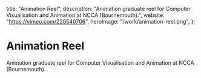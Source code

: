   title: "Animation Reel",
  description:
    "Animation graduate reel for Computer Visualisation and Animation at NCCA (Bournemouth).",
  website: "<https://vimeo.com/220540706>",
  heroImage: "/work/animation-reel.png",
};

# Animation Reel

Animation graduate reel for Computer Visualisation and Animation at NCCA (Bournemouth).
